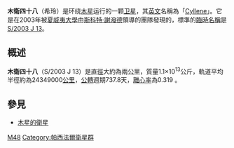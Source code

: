 '''木衛四十八'''（希玲）是环绕[[木星|木星]]运行的一颗[[卫星|卫星]]，其[[英文|英文]]名稱為「[[Cyllene|Cyllene]]」。它是在2003年被[[夏威夷大學|夏威夷大學]]由[[斯科特·謝潑德|斯科特·謝潑德]]領導的團隊發現的，標準的[[臨時名稱|臨時名稱]]是[[S/2003_J_13|S/2003 J 13]]。

== 概述 ==
'''木衛四十八'''（S/2003 J 13）是[[直徑|直徑]]大約為兩[[公里|公里]]，質量1.1×10<sup>13</sup>公斤，軌道平均半徑約為24349000[[公里|公里]]，[[公轉|公轉]]週期737.8天，[[離心率|離心率]]為0.319 。

==參見==
* [[木星的衛星|木星的衛星]]

{{木星卫星}}

{{卫星小作品}}

[[Category:木星的卫星|M48]]
[[Category:帕西法爾衛星群|Category:帕西法爾衛星群]]